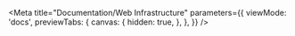 
<Meta
  title="Documentation/Web Infrastructure"
  parameters={{
    viewMode: 'docs',
    previewTabs: {
      canvas: {
        hidden: true,
      },
    },
  }}
/>

